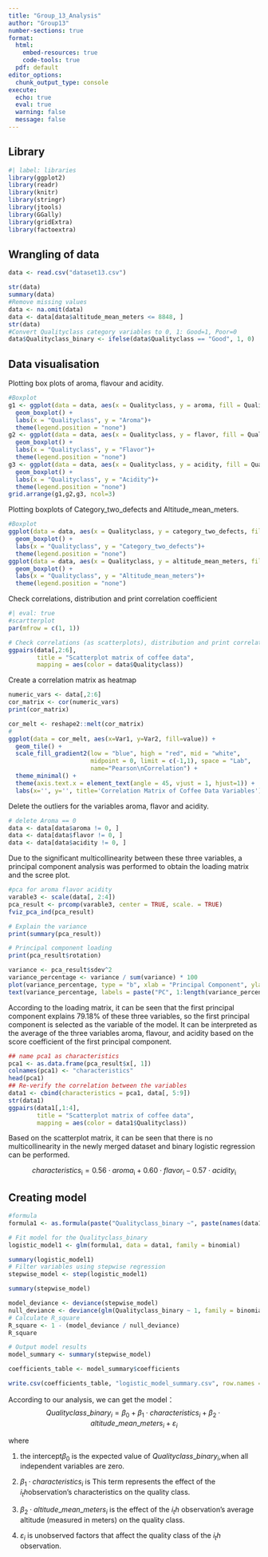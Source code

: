 ```yaml
---
title: "Group_13_Analysis"
author: "Group13"
number-sections: true
format: 
  html:
    embed-resources: true
    code-tools: true
  pdf: default
editor_options: 
  chunk_output_type: console
execute:
  echo: true
  eval: true
  warning: false
  message: false
---
```

## Library

```r
#| label: libraries
library(ggplot2)
library(readr)
library(knitr)
library(stringr)
library(jtools)
library(GGally)
library(gridExtra)
library(factoextra)
```

## Wrangling of data

```r
data <- read.csv("dataset13.csv")

str(data)
summary(data)
#Remove missing values
data <- na.omit(data)
data <- data[data$altitude_mean_meters <= 8848, ]
str(data)
#Convert Qualityclass category variables to 0, 1: Good=1, Poor=0
data$Qualityclass_binary <- ifelse(data$Qualityclass == "Good", 1, 0)

```
## Data visualisation
Plotting box plots of aroma, flavour and acidity.
```r
#Boxplot
g1 <- ggplot(data = data, aes(x = Qualityclass, y = aroma, fill = Qualityclass)) +
  geom_boxplot() +
  labs(x = "Qualityclass", y = "Aroma")+ 
  theme(legend.position = "none")
g2 <- ggplot(data = data, aes(x = Qualityclass, y = flavor, fill = Qualityclass)) +
  geom_boxplot() +
  labs(x = "Qualityclass", y = "Flavor")+ 
  theme(legend.position = "none")
g3 <- ggplot(data = data, aes(x = Qualityclass, y = acidity, fill = Qualityclass)) +
  geom_boxplot() +
  labs(x = "Qualityclass", y = "Acidity")+ 
  theme(legend.position = "none")
grid.arrange(g1,g2,g3, ncol=3)
```

Plotting boxplots of Category_two_defects and Altitude_mean_meters.
```r
#Boxplot
ggplot(data = data, aes(x = Qualityclass, y = category_two_defects, fill = Qualityclass)) +
  geom_boxplot() +
  labs(x = "Qualityclass", y = "Category_two_defects")+ 
  theme(legend.position = "none")
ggplot(data = data, aes(x = Qualityclass, y = altitude_mean_meters, fill = Qualityclass)) +
  geom_boxplot() +
  labs(x = "Qualityclass", y = "Altitude_mean_meters")+ 
  theme(legend.position = "none")

```

Check correlations, distribution and print correlation coefficient
```r
#| eval: true
#scartterplot
par(mfrow = c(1, 1))

# Check correlations (as scatterplots), distribution and print correlation coefficient 
ggpairs(data[,2:6], 
        title = "Scatterplot matrix of coffee data", 
        mapping = aes(color = data$Qualityclass))

```

Create a correlation matrix as heatmap
```r
numeric_vars <- data[,2:6]
cor_matrix <- cor(numeric_vars)
print(cor_matrix)

cor_melt <- reshape2::melt(cor_matrix)
# 
ggplot(data = cor_melt, aes(x=Var1, y=Var2, fill=value)) +
  geom_tile() +
  scale_fill_gradient2(low = "blue", high = "red", mid = "white", 
                       midpoint = 0, limit = c(-1,1), space = "Lab", 
                       name="Pearson\nCorrelation") +
  theme_minimal() + 
  theme(axis.text.x = element_text(angle = 45, vjust = 1, hjust=1)) +
  labs(x='', y='', title='Correlation Matrix of Coffee Data Variables')
```

Delete the outliers for the variables aroma, flavor and acidity.
```r
# delete Aroma == 0 
data <- data[data$aroma != 0, ]
data <- data[data$flavor != 0, ]
data <- data[data$acidity != 0, ]
```
Due to the significant multicollinearity between these three variables, a principal component analysis was performed to obtain the loading matrix and the scree plot.
```r
#pca for aroma flavor acidity
varable3 <- scale(data[, 2:4])
pca_result <- prcomp(varable3, center = TRUE, scale. = TRUE)
fviz_pca_ind(pca_result)

# Explain the variance
print(summary(pca_result))

# Principal component loading
print(pca_result$rotation)

variance <- pca_result$sdev^2
variance_percentage <- variance / sum(variance) * 100
plot(variance_percentage, type = "b", xlab = "Principal Component", ylab = "Percentage of Variance Explained", main = "Scree Plot")
text(variance_percentage, labels = paste("PC", 1:length(variance_percentage)), pos = 4)
```
According to the loading matrix, it can be seen that the first principal component explains 79.18% of these three variables, so the first principal component is selected as the variable of the model. It can be interpreted as the average of the three variables aroma, flavour, and acidity based on the score coefficient of the first principal component.
```r
## name pca1 as characteristics
pca1 <- as.data.frame(pca_result$x[, 1])
colnames(pca1) <- "characteristics"
head(pca1)
## Re-verify the correlation between the variables
data1 <- cbind(characteristics = pca1, data[, 5:9])
str(data1)
ggpairs(data1[,1:4], 
        title = "Scatterplot matrix of coffee data", 
        mapping = aes(color = data1$Qualityclass))
```
Based on the scatterplot matrix, it can be seen that there is no multicollinearity in the newly merged dataset and binary logistic regression can be performed.

$$characteristics_{\mbox{i}} =
0.56 \cdot aroma_{\mbox{i}} +
0.60 \cdot flavor_{\mbox{i}} - 0.57 \cdot acidity_{\mbox{i}}$$ 

## Creating model

```r
#formula
formula1 <- as.formula(paste("Qualityclass_binary ~", paste(names(data1)[1:4], collapse = "+")))

# Fit model for the Qualityclass_binary
logistic_model1 <- glm(formula1, data = data1, family = binomial)

summary(logistic_model1)
# Filter variables using stepwise regression
stepwise_model <- step(logistic_model1)

summary(stepwise_model)


```

```r
model_deviance <- deviance(stepwise_model)
null_deviance <- deviance(glm(Qualityclass_binary ~ 1, family = binomial, data = data1))
# Calculate R_square
R_square <- 1 - (model_deviance / null_deviance)
R_square
```

```r
# Output model results
model_summary <- summary(stepwise_model)

coefficients_table <- model_summary$coefficients

write.csv(coefficients_table, "logistic_model_summary.csv", row.names = TRUE)

```

According to our analysis, we can get the model：
$$ {Qualityclass\_binary}_i = \beta_0 + \beta_1 \cdot{characteristics}_i + \beta_2  \cdot{altitude\_mean\_meters}_i + \varepsilon_i $$

where

1. the intercept$\beta_0$ is the expected value of ${Qualityclass\_binary}_i$,when all independent variables are zero.

2. $\beta_1  \cdot {characteristics}_i$ is This term represents the effect of the $i_th$observation's characteristics on the quality class.

3. $\beta_2  \cdot {altitude\_mean\_meters}_i$ is the effect of the $i_th$ observation's average altitude (measured in meters) on the quality class.

4. $\varepsilon_i$ is unobserved factors that affect the quality class of the $i_th$ observation.